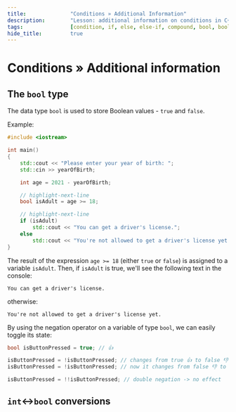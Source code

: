 ```yaml
---
title:				"Conditions » Additional Information"
description:		"Lesson: additional information on conditions in C++"
tags:				[condition, if, else, else-if, compound, bool, boolean]
hide_title:			true
---
```


# Conditions » Additional information

## The `bool` type

The data type `bool` is used to store Boolean values - `true` and `false`.

Example:

```cpp
#include <iostream>

int main()
{
	std::cout << "Please enter your year of birth: ";
	std::cin >> yearOfBirth;

	int age = 2021 - yearOfBirth;

	// highlight-next-line
	bool isAdult = age >= 18;

	// highlight-next-line
	if (isAdult)
		std::cout << "You can get a driver's license.";
	else
		std::cout << "You're not allowed to get a driver's license yet.";
}
```

The result of the expression `age >= 18` (either `true` or `false`) is assigned
to a variable `isAdult`. Then, if `isAdult` is true, we'll see the following text
in the console:

```
You can get a driver's license.
```

otherwise:

```
You're not allowed to get a driver's license yet.
```

By using the negation operator on a variable of type `bool`, we can easily toggle its state:

```cpp
bool isButtonPressed = true; // 👍

isButtonPressed = !isButtonPressed; // changes from true 👍 to false 👎
isButtonPressed = !isButtonPressed; // now it changes from false 👎 to true 👍

isButtonPressed = !!isButtonPressed; // double negation -> no effect
```

## `int`↔`bool` conversions
